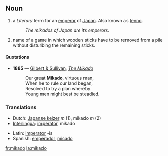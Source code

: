 == Noun ==

# a ''Literary'' term for an [[emperor]] of [[Japan]].  Also known as [[tenno]].
#:''The mikados of Japan are its emperors''.
# name of a game in which wooden sticks have to be removed from a pile without disturbing the remaining sticks.

==== Quotations ====

*'''1885''' — [[w:Gilbert and Sullivan|Gilbert & Sullivan]], ''[[s:The_Mikado|The Mikado]]''
*:Our great '''Mikado''', virtuous man,
*:When he to rule our land began,
*:Resolved to try a plan whereby
*:Young men might best be steadied.

=== Translations ===
{{top}}
*Dutch: [[Japanse keizer]] ''m'' (1), mikado ''m'' (2)
*[[Interlingua]]: [[imperator]], mikado
{{mid}}
*Latin: [[imperator]] -is
*Spanish: [[emperador]], [[micado]]
{{bottom}}

[[fr:mikado]]
[[la:mikado]]